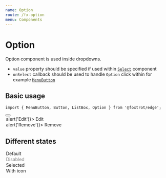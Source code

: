 ```yaml
---
name: Option
route: /fx-option
menu: Components
---
```




# Option

Option component is used inside dropdowns.

- `value` property should be specified if used within [`Select`](/fx-select) component
- `onSelect` callback should be used to handle `Option` click within for example [`MenuButton`](/fx-menubutton)

## Basic usage

```tsx
import { MenuButton, Button, ListBox, Option } from '@foxtrot/edge';
```

<Playground>
  <MenuButton>
    <Button size="s">
      <Icon icon="more_horiz" />
    </Button>
    <ListBox>
      <Option onSelect={() => alert('Edit')}>
        <Icon icon="edit" tone="outlined" />
        Edit
      </Option>
      <Option onSelect={() => alert('Remove')}>
        <Icon icon="delete" tone="outlined" /> Remove
      </Option>
    </ListBox>
  </MenuButton>
</Playground>

## Different states

<Playground>
  <Box padding="none" width={200}>
    <Stack>
      <Option>Default</Option>
      <Option disabled>Disabled</Option>
      <Option selected>Selected</Option>
      <Option>
        <Icon icon="settings" mode="outlined" />
        With icon
      </Option>
    </Stack>
  </Box>
</Playground>
